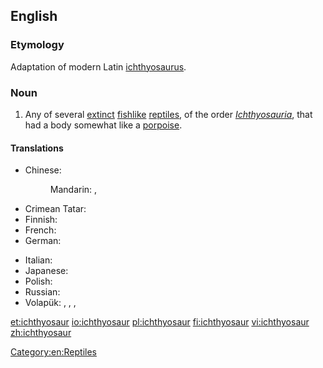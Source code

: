 ==English==

===Etymology===
Adaptation of modern Latin [[ichthyosaurus]].

===Noun===
{{wikipedia}}
{{en-noun|s|ichthyosauri}}

# Any of several [[extinct]] [[fishlike]] [[reptile]]s, of the order ''[[Ichthyosauria]]'', that had a body somewhat like a [[porpoise]].

====Translations====
{{trans-top|extinct reptile}}
* Chinese:
*: Mandarin: {{t|cmn|魚龍|sc=Hani}}, {{t+|cmn|鱼龙|tr=yúlóng|sc=Hani}}
* Crimean Tatar: {{t|crh|ihtiozavr}}
* Finnish: {{t+|fi|kalalisko}}
* French: {{t+|fr|ichtyosaure|m}}
* German: {{t|de|Ichthyosaurier|m}}
{{trans-mid}}
* Italian: {{t|it|ittiosauro|m}}
* Japanese: {{t|ja|魚竜|tr=ぎょりゅう, gyoryū||sc=Jpan}}
* Polish: {{t|pl|ichtiozaur|m}}
* Russian: {{t+|ru|ихтиозавр|m|sc=Cyrl|tr=ixtiozávr}}
* Volapük: {{qualifier|male or female}} {{t|vo|liktiosaur}}, {{qualifier|male}} {{t|vo|hiliktiosaur}}, {{qualifier|female}} {{t|vo|jiliktiosaur}}, {{qualifier|male or female offspring, young}} {{t|vo|liktiosaurül}}
{{trans-bottom}}

[[Category:en:Reptiles]]

[[et:ichthyosaur]]
[[io:ichthyosaur]]
[[pl:ichthyosaur]]
[[fi:ichthyosaur]]
[[vi:ichthyosaur]]
[[zh:ichthyosaur]]